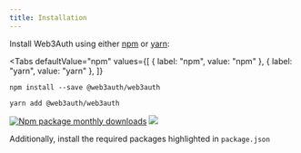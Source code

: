 ```yaml
---
title: Installation
---
```



Install Web3Auth using either [npm](https://www.npmjs.com/package/@web3auth/web3auth) or [yarn](https://yarnpkg.com/package/@web3auth/web3auth):

<Tabs
  defaultValue="npm"
  values={[
    { label: "npm", value: "npm" },
    { label: "yarn", value: "yarn" },
  ]}
>
<TabItem value="npm">

```shell
npm install --save @web3auth/web3auth
```

</TabItem>

<TabItem value="yarn">

```shell
yarn add @web3auth/web3auth
```

</TabItem>

</Tabs>

<!-- [![Npm package version](https://badgen.net/npm/v/@web3auth/web3auth)](https://www.npmjs.com/package/@web3auth/web3auth) -->
<!-- [![Github stars](https://badgen.net/github/stars/web3auth/web3auth)](https://github.com/web3auth/web3auth) -->

[![Npm package monthly downloads](https://badgen.net/npm/dm/@web3auth/web3auth)](https://www.npmjs.com/package/@web3auth/web3auth)
[![](https://data.jsdelivr.com/v1/package/npm/@web3auth/web3auth/badge)](https://www.jsdelivr.com/package/npm/@web3auth/web3auth)

Additionally, install the required packages highlighted in `package.json`
